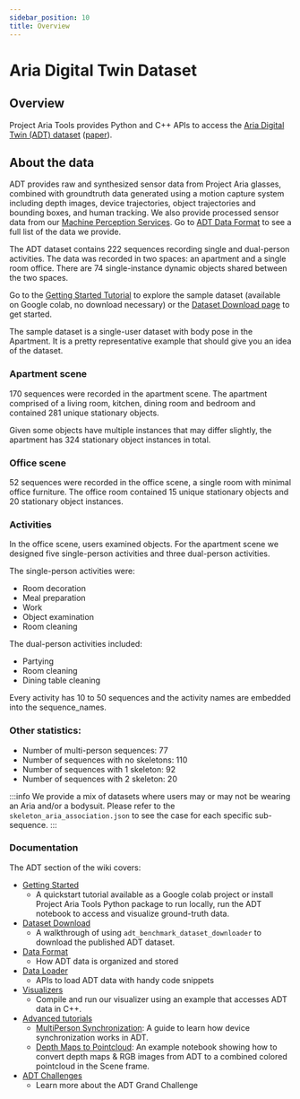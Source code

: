 ```yaml
---
sidebar_position: 10
title: Overview
---
```

# Aria Digital Twin Dataset

## Overview

Project Aria Tools provides Python and C++ APIs to access the [Aria Digital Twin (ADT) dataset](https://www.projectaria.com/datasets/adt/) ([paper](https://arxiv.org/abs/2306.06362)).

## About the data
ADT provides raw and synthesized sensor data from Project Aria glasses, combined with groundtruth data generated using a motion capture system including depth images, device trajectories, object trajectories and bounding boxes, and human tracking. We also provide processed sensor data from our [Machine Perception Services](/ARK/mps/mps.mdx). Go to [ADT Data Format](data_format.mdx) to see a full list of the data we provide.

The ADT dataset contains 222 sequences recording single and dual-person activities. The data was recorded in two spaces: an apartment and a single room office. There are 74 single-instance dynamic objects shared between the two spaces.

Go to the [Getting Started Tutorial](getting_started.mdx) to explore the sample dataset (available on Google colab, no download necessary) or the [Dataset Download page](dataset_download.mdx) to get started.

The sample dataset is a single-user dataset with body pose in the Apartment. It is a pretty representative example that should give you an idea of the dataset.

### Apartment scene
170 sequences were recorded in the apartment scene. The apartment comprised of a living room, kitchen, dining room and bedroom and contained 281 unique stationary objects.

Given some objects have multiple instances that may differ slightly, the apartment has 324 stationary object instances in total.

### Office scene
52 sequences were recorded in the office scene, a single room with minimal office furniture.  The office room contained 15 unique stationary objects and 20 stationary object instances.


### Activities
In the office scene, users examined objects. For the apartment scene we designed five single-person activities and three dual-person activities.

The single-person activities were:

* Room decoration
* Meal preparation
* Work
* Object examination
* Room cleaning

The dual-person activities included:

* Partying
* Room cleaning
* Dining table cleaning

Every activity has 10 to 50 sequences and the activity names are embedded into the sequence_names.


### Other statistics:

* Number of multi-person sequences: 77
* Number of sequences with no skeletons: 110
* Number of sequences with 1 skeleton: 92
* Number of sequences with 2 skeleton: 20

:::info
We provide a mix of datasets where users may or may not be wearing an Aria and/or a bodysuit.
Please refer to the `skeleton_aria_association.json` to see the case for each specific sub-sequence.
:::

### Documentation
The ADT section of the wiki covers:

* [Getting Started](getting_started.mdx)
    * A quickstart tutorial available as a Google colab project or install Project Aria Tools Python package to run locally, run the ADT notebook to access and visualize ground-truth data.
* [Dataset Download](dataset_download.mdx)
   * A walkthrough of using `adt_benchmark_dataset_downloader` to download the published ADT dataset.
* [Data Format](data_format.mdx)
    *  How ADT data is organized and stored
* [Data Loader](data_loader.mdx)
   *  APIs to load ADT data with handy code snippets
* [Visualizers](visualizers.mdx)
   * Compile and run our visualizer using an example that accesses ADT data in C++.
* [Advanced tutorials](advanced_tutorials/advanced_tutorials.mdx)
  * [MultiPerson Synchronization](advanced_tutorials/multiperson_synchronization.mdx): A guide to learn how device synchronization works in ADT.
  * [Depth Maps to Pointcloud](advanced_tutorials/depth_maps_to_pointcloud.mdx): An example notebook showing how to convert depth maps & RGB images from ADT to a combined colored pointcloud in the Scene frame.
* [ADT Challenges](adt_challenges.mdx)
   - Learn more about the ADT Grand Challenge
